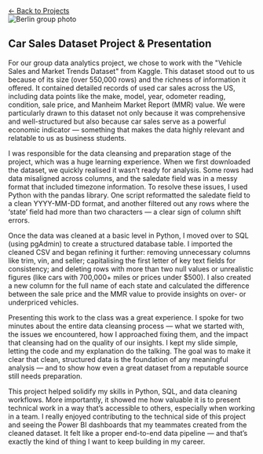 ```{=html}
<a href="../index.html#projects" class="back-button back-top-left">
  ← Back to Projects
</a>

<div class="project-page">

  <!-- Top Banner Image -->
  <div class="project-header-image">
    <img src="/images/CAR-dataset.jpg" alt="Berlin group photo" />
  </div>

  <!-- Content Area -->
  <div class="project-content">
    <div class="project-text">

<h2>
Car Sales Dataset Project & Presentation
</h2>
<p>
For our group data analytics project, we chose to work with the "Vehicle Sales and Market Trends Dataset" from Kaggle. This dataset stood out to us because of its size (over 550,000 rows) and the richness of information it offered. It contained detailed records of used car sales across the US, including data points like the make, model, year, odometer reading, condition, sale price, and Manheim Market Report (MMR) value. We were particularly drawn to this dataset not only because it was comprehensive and well-structured but also because car sales serve as a powerful economic indicator — something that makes the data highly relevant and relatable to us as business students.
</p>
<p>
I was responsible for the data cleansing and preparation stage of the project, which was a huge learning experience. When we first downloaded the dataset, we quickly realised it wasn’t ready for analysis. Some rows had data misaligned across columns, and the saledate field was in a messy format that included timezone information. To resolve these issues, I used Python with the pandas library. One script reformatted the saledate field to a clean YYYY-MM-DD format, and another filtered out any rows where the ‘state’ field had more than two characters — a clear sign of column shift errors.
</p>
<p>
Once the data was cleaned at a basic level in Python, I moved over to SQL (using pgAdmin) to create a structured database table. I imported the cleaned CSV and began refining it further: removing unnecessary columns like trim, vin, and seller; capitalising the first letter of key text fields for consistency; and deleting rows with more than two null values or unrealistic figures (like cars with 700,000+ miles or prices under $500). I also created a new column for the full name of each state and calculated the difference between the sale price and the MMR value to provide insights on over- or underpriced vehicles.
</p>
<p>
Presenting this work to the class was a great experience. I spoke for two minutes about the entire data cleansing process — what we started with, the issues we encountered, how I approached fixing them, and the impact that cleansing had on the quality of our insights. I kept my slide simple, letting the code and my explanation do the talking. The goal was to make it clear that clean, structured data is the foundation of any meaningful analysis — and to show how even a great dataset from a reputable source still needs preparation.
</p>
<p>
This project helped solidify my skills in Python, SQL, and data cleaning workflows. More importantly, it showed me how valuable it is to present technical work in a way that’s accessible to others, especially when working in a team. I really enjoyed contributing to the technical side of this project and seeing the Power BI dashboards that my teammates created from the cleaned dataset. It felt like a proper end-to-end data pipeline — and that’s exactly the kind of thing I want to keep building in my career.
</p>
```